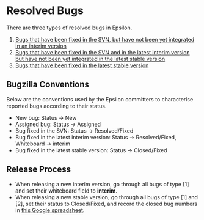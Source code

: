 =Resolved Bugs=
 
There are three types of resolved bugs in Epsilon.
# [[https://bugs.eclipse.org/bugs/buglist.cgi?query_format=advanced;field0-0-0=status_whiteboard;bug_status=RESOLVED;bug_status=VERIFIED;type0-0-0=notequals;value0-0-0=interim;product=epsilon|Bugs that have been fixed in the SVN, but have not been yet integrated in an interim version]]
# [[https://bugs.eclipse.org/bugs/buglist.cgi?query_format=advanced;field0-0-0=status_whiteboard;bug_status=RESOLVED;bug_status=VERIFIED;type0-0-0=equals;value0-0-0=interim;product=epsilon|Bugs that have been fixed in the SVN and in the latest interim version but have not been yet integrated in the latest stable version]]
# [[https://bugs.eclipse.org/bugs/buglist.cgi?product=epsilon&cmdtype=doit&order=Reuse+same+sort+as+last+time&bug_status=CLOSED|Bugs that have been fixed in the latest stable version]]

==Bugzilla Conventions==
 
Below are the conventions used by the Epsilon committers to characterise reported bugs according to their status.
 
* New bug: Status -> New
* Assigned bug: Status -> Assigned
* Bug fixed in the SVN: Status -> Resolved/Fixed
* Bug fixed in the latest interim version: Status -> Resolved/Fixed, Whiteboard -> interim
* Bug fixed in the latest stable version: Status -> Closed/Fixed
 
==Release Process==
* When releasing a new interim version, go through all bugs of type [1] and set their whiteboard field to '''interim'''.
* When releasing a new stable version, go through all bugs of type [1] and [2], set their status to Closed/Fixed, and record the closed bug numbers in [[https://docs.google.com/spreadsheet/ccc?key=0AhVF3EZ8Xel-dGU0SmJiWjlieExMMDVZeGZZNF9IaFE|this Google spreadsheet]].